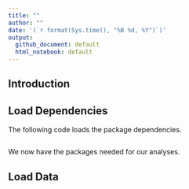 ```yaml
---
title: ""
author: ""
date: '(`r format(Sys.time(), "%B %d, %Y")`)'
output:
  github_document: default
  html_notebook: default
---
```


## Introduction


## Load Dependencies
The following code loads the package dependencies.

```r

```

We now have the packages needed for our analyses.

## Load Data
